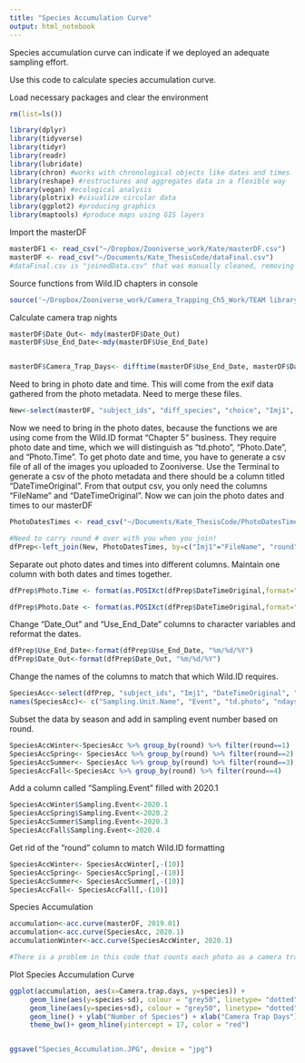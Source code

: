 ```yaml
---
title: "Species Accumulation Curve"
output: html_notebook
---
```

Species accumulation curve can indicate if we deployed an adequate sampling effort.

Use this code to calculate species accumulation curve. 

Load necessary packages and clear the environment
```r
rm(list=ls())

library(dplyr)
library(tidyverse)
library(tidyr)
library(readr)
library(lubridate)
library(chron) #works with chronological objects like dates and times
library(reshape) #restructures and aggregates data in a flexible way
library(vegan) #ecological analysis
library(plotrix) #visualize circular data
library(ggplot2) #producing graphics
library(maptools) #produce maps using GIS layers
```

Import the masterDF
```r
masterDF1 <- read_csv("~/Dropbox/Zooniverse_work/Kate/masterDF.csv")
masterDF <- read_csv("~/Documents/Kate_ThesisCode/dataFinal.csv")
#dataFinal.csv is "joinedData.csv" that was manually cleaned, removing all subjects that we did not want to count (from cameras that misfired or malfunctioned, etc). "dataFinal.csv" also has the actual dates of deployment, shown in the 'Use_End_Date' column based on the notes from "Came_Use_Date.csv"

```

Source functions from Wild.ID chapters in console
```r
source('~/Dropbox/Zooniverse_work/Camera_Trapping_Ch5_Work/TEAM library 1.7.R')
```

Calculate camera trap nights
```r
masterDF$Date_Out<- mdy(masterDF$Date_Out)
masterDF$Use_End_Date<-mdy(masterDF$Use_End_Date)


masterDF$Camera_Trap_Days<- difftime(masterDF$Use_End_Date, masterDF$Date_Out , units = c("days"))
```

Need to bring in photo date and time. This will come from the exif data gathered from the photo metadata. Need to merge these files. 
```r
New<-select(masterDF, "subject_ids", "diff_species", "choice", "Imj1", "CamNum", "SD_card_num", "ForestType", "ForestName", "Date_Out", "Use_End_Date", "Camera_Trap_Days", "round")
```

Now we need to bring in the photo dates, because the functions we are using come from the Wild.ID format "Chapter 5" business. They require photo date and time, which we will distinguish as "td.photo", "Photo.Date", and "Photo.Time". To get photo date and time, you have to generate a csv file of all of the images you uploaded to Zooniverse. Use the Terminal to generate a csv of the photo metadata and there should be a column titled "DateTimeOriginal". From that output csv, you only need the columns "FileName" and "DateTimeOriginal". Now we can join the photo dates and times to our masterDF
```r
PhotoDatesTimes <- read_csv("~/Documents/Kate_ThesisCode/PhotoDatesTimes.csv") #This is the df generated from the Terminal and then cut down to have just the necessary columns.

#Need to carry round # over with you when you join!
dfPrep<-left_join(New, PhotoDatesTimes, by=c("Imj1"="FileName", "round"="Round"), type='right', match='all')

```

Separate out photo dates and times into different columns. Maintain one column with both dates and times together. 
```r
dfPrep$Photo.Time <- format(as.POSIXct(dfPrep$DateTimeOriginal,format="%Y:%m:%d %H:%M:%S"),"%H:%M:%S")

dfPrep$Photo.Date <- format(as.POSIXct(dfPrep$DateTimeOriginal,format="%Y:%m:%d %H:%M:%S"),"%m/%d/%Y")
```

Change "Date_Out" and "Use_End_Date" columns to character variables and reformat the dates.
```r
dfPrep$Use_End_Date<-format(dfPrep$Use_End_Date, "%m/%d/%Y")
dfPrep$Date_Out<-format(dfPrep$Date_Out, "%m/%d/%Y")
```


Change the names of the columns to match that which Wild.ID requires. 
```r
SpeciesAcc<-select(dfPrep, "subject_ids", "Imj1", "DateTimeOriginal", "Camera_Trap_Days", "Date_Out", "Use_End_Date", "choice", "Photo.Date", "Photo.Time", "Photo.Date","round")
names(SpeciesAcc)<- c("Sampling.Unit.Name", "Event", "td.photo", "ndays", "Start.Date", "End.Date", "bin", "Photo.Date", "Photo.Time", "round")
```


Subset the data by season and add in sampling event number based on round.
```r
SpeciesAccWinter<-SpeciesAcc %>% group_by(round) %>% filter(round==1)
SpeciesAccSpring<- SpeciesAcc %>% group_by(round) %>% filter(round==2)
SpeciesAccSummer<- SpeciesAcc %>% group_by(round) %>% filter(round==3)
SpeciesAccFall<-SpeciesAcc %>% group_by(round) %>% filter(round==4)
```


Add a column called "Sampling.Event" filled with 2020.1
```r
SpeciesAccWinter$Sampling.Event<-2020.1
SpeciesAccSpring$Sampling.Event<-2020.2
SpeciesAccSummer$Sampling.Event<-2020.3
SpeciesAccFall$Sampling.Event<-2020.4
```

Get rid of the "round" column to match Wild.ID formatting
```r
SpeciesAccWinter<- SpeciesAccWinter[,-(10)]
SpeciesAccSpring<- SpeciesAccSpring[,-(10)]
SpeciesAccSummer<- SpeciesAccSummer[,-(10)]
SpeciesAccFall<- SpeciesAccFall[,-(10)]
```


Species Accumulation
```r

accumulation<-acc.curve(masterDF, 2019.01)
accumulation<-acc.curve(SpeciesAcc, 2020.1)
accumulationWinter<-acc.curve(SpeciesAccWinter, 2020.1)

#There is a problem in this code that counts each photo as a camera trapping day.
```

Plot Species Accumulation Curve
```r
ggplot(accumulation, aes(x=Camera.trap.days, y=species)) +
     geom_line(aes(y=species-sd), colour = "grey50", linetype= "dotted")+
     geom_line(aes(y=species+sd), colour = "grey50", linetype= "dotted")+
     geom_line() + ylab("Number of Species") + xlab("Camera Trap Days") +
     theme_bw()+ geom_hline(yintercept = 17, color = "red")


ggsave("Species_Accumulation.JPG", device = "jpg")
```
